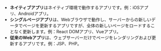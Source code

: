 - **ネイティブアプリ**はネイティブ環境で動作するアプリです。例：iOSアプリ、Androidアプリ。
- **シングルページアプリ**は、Webブラウザで動作し、サーバーからの新しいデータでページを更新するアプリですが、全体の新しいページをロードすることなく更新します。例：React DOMアプリ、Vueアプリ。
- **従来のWebアプリ**は、ウェブサーバーだけでページをレンダリングおよび更新するアプリです。例：JSP、PHP。